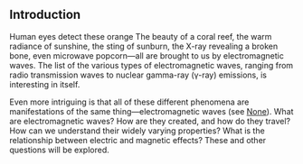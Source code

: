 ## Introduction

<caption>Human eyes detect these orange </caption>
The beauty of a coral reef, the warm radiance of sunshine, the sting of sunburn, the X-ray revealing a broken bone, even microwave popcorn—all are brought to us by electromagnetic waves. The list of the various types of electromagnetic waves, ranging from radio transmission waves to nuclear gamma-ray (γ-ray) emissions, is interesting in itself.

Even more intriguing is that all of these different phenomena are manifestations of the same thing—electromagnetic waves (see [None](None)). What are electromagnetic waves? How are they created, and how do they travel? How can we understand their widely varying properties? What is the relationship between electric and magnetic effects? These and other questions will be explored.

